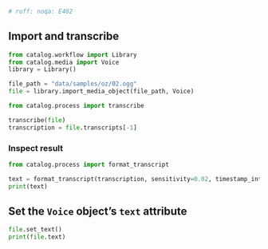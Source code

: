 ```py
# ruff: noqa: E402
```

## Import and transcribe

```python
from catalog.workflow import Library
from catalog.media import Voice
library = Library()

file_path = "data/samples/oz/02.ogg"
file = library.import_media_object(file_path, Voice)

```


```py
from catalog.process import transcribe

transcribe(file)
transcription = file.transcripts[-1]

```


### Inspect result

```python
from catalog.process import format_transcript

text = format_transcript(transcription, sensitivity=0.02, timestamp_interval=30)
print(text)

```


## Set the `Voice` object's `text` attribute

```python
file.set_text()
print(file.text)

```
